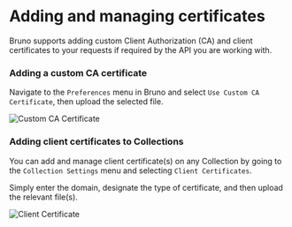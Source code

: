 # Adding and managing certificates

Bruno supports adding custom Client Authorization (CA) and client certificates to your requests if required by the API you are working with. 

### Adding a custom CA certificate

Navigate to the `Preferences` menu in Bruno and select `Use Custom CA Certificate`, then upload the selected file. 

![Custom CA Certificate](/screenshots/auth/customcacert.webp)

### Adding client certificates to Collections

You can add and manage client certificate(s) on any Collection by going to the `Collection Settings` menu and selecting `Client Certificates`. 

Simply enter the domain, designate the type of certificate, and then upload the relevant file(s). 

![Client Certificate](/screenshots/auth/clientcerts.webp)
